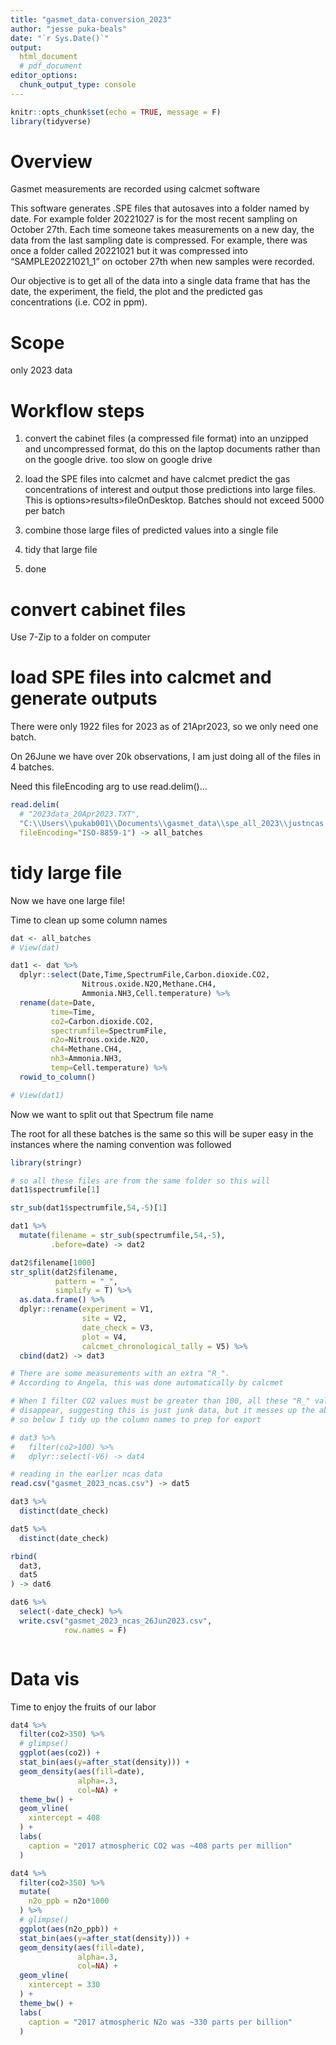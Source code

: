 ```yaml
---
title: "gasmet_data-conversion_2023"
author: "jesse puka-beals"
date: "`r Sys.Date()`"
output: 
  html_document
  # pdf_document
editor_options: 
  chunk_output_type: console
---
```


```r
knitr::opts_chunk$set(echo = TRUE, message = F)
library(tidyverse)
```


# Overview

Gasmet measurements are recorded using calcmet software

This software generates .SPE files that autosaves into a folder named by date. For example folder 20221027 is for the most recent sampling on October 27th. Each time someone takes measurements on a new day, the data from the last sampling date is compressed. For example, there was once a folder called 20221021 but it was compressed into "SAMPLE20221021_1" on october 27th when new samples were recorded. 

Our objective is to get all of the data into a single data frame that has the date, the experiment, the field, the plot and the predicted gas concentrations (i.e. CO2 in ppm). 

# Scope

only 2023 data

# Workflow steps

1. convert the cabinet files (a compressed file format) into an unzipped and uncompressed format, do this on the laptop documents rather than on the google drive. too slow on google drive

2. load the SPE files into calcmet and have calcmet predict the gas concentrations of interest and output those predictions into large files. This is options>results>fileOnDesktop. Batches should not exceed 5000 per batch

3. combine those large files of predicted values into a single file

4. tidy that large file 

5. done

# convert cabinet files

Use 7-Zip to a folder on computer

# load SPE files into calcmet and generate outputs

There were only 1922 files for 2023 as of 21Apr2023, so we only need one batch. 

On 26June we have over 20k observations, I am just doing all of the files in 4 batches. 

Need this fileEncoding arg to use read.delim()...

```r

read.delim(
  # "2023data_20Apr2023.TXT",
  "C:\\Users\\pukab001\\Documents\\gasmet_data\\spe_all_2023\\justncas.TXT",
  fileEncoding="ISO-8859-1") -> all_batches

```

# tidy large file

Now we have one large file!

Time to clean up some column names

```r
dat <- all_batches
# View(dat)

dat1 <- dat %>%
  dplyr::select(Date,Time,SpectrumFile,Carbon.dioxide.CO2,
                Nitrous.oxide.N2O,Methane.CH4,
                Ammonia.NH3,Cell.temperature) %>%
  rename(date=Date,
         time=Time,
         co2=Carbon.dioxide.CO2,
         spectrumfile=SpectrumFile,
         n2o=Nitrous.oxide.N2O,
         ch4=Methane.CH4,
         nh3=Ammonia.NH3,
         temp=Cell.temperature) %>% 
  rowid_to_column()

# View(dat1)

```

Now we want to split out that Spectrum file name

The root for all these batches is the same so this will be super easy in the instances where the naming convention was followed

```r
library(stringr)

# so all these files are from the same folder so this will
dat1$spectrumfile[1]

str_sub(dat1$spectrumfile,54,-5)[1]

dat1 %>% 
  mutate(filename = str_sub(spectrumfile,54,-5),
         .before=date) -> dat2
```


```r
dat2$filename[1000]
str_split(dat2$filename,
          pattern = "_",
          simplify = T) %>% 
  as.data.frame() %>% 
  dplyr::rename(experiment = V1,
                site = V2,
                date_check = V3,
                plot = V4, 
                calcmet_chronological_tally = V5) %>% 
  cbind(dat2) -> dat3

# There are some measurements with an extra "R_". 
# According to Angela, this was done automatically by calcmet

# When I filter CO2 values must be greater than 100, all these "R_" value
# disappear, suggesting this is just junk data, but it messes up the above code
# so below I tidy up the column names to prep for export

# dat3 %>%
#   filter(co2>100) %>%
#   dplyr::select(-V6) -> dat4

# reading in the earlier ncas data
read.csv("gasmet_2023_ncas.csv") -> dat5

dat3 %>% 
  distinct(date_check)

dat5 %>% 
  distinct(date_check)

rbind(
  dat3,
  dat5
) -> dat6

dat6 %>% 
  select(-date_check) %>% 
  write.csv("gasmet_2023_ncas_26Jun2023.csv",
            row.names = F)



```

# Data vis

Time to enjoy the fruits of our labor

```r
dat4 %>% 
  filter(co2>350) %>%
  # glimpse()
  ggplot(aes(co2)) +
  stat_bin(aes(y=after_stat(density))) +
  geom_density(aes(fill=date),
               alpha=.3,
               col=NA) +
  theme_bw() +
  geom_vline(
    xintercept = 408
  ) +
  labs(
    caption = "2017 atmospheric CO2 was ~408 parts per million"
  )  
```

```r
dat4 %>% 
  filter(co2>350) %>% 
  mutate(
    n2o_ppb = n2o*1000
  ) %>% 
  # glimpse()
  ggplot(aes(n2o_ppb)) +
  stat_bin(aes(y=after_stat(density))) +
  geom_density(aes(fill=date),
               alpha=.3,
               col=NA) +
  geom_vline(
    xintercept = 330
  ) +
  theme_bw() +
  labs(
    caption = "2017 atmospheric N2o was ~330 parts per billion"
  )
```

